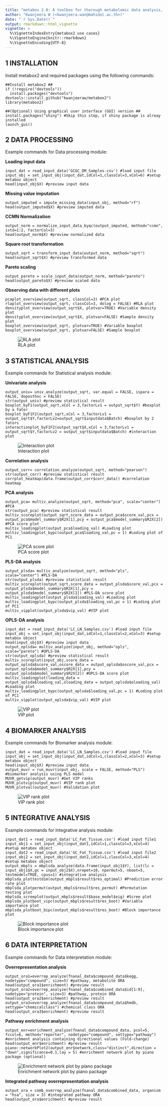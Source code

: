 ```yaml
---
title: "metabox 2.0: A toolbox for thorough metabolomic data analysis, integration and interpretation"
author: "Kwanjeera W (<kwanjeera.wan@mahidol.ac.th>)"
date: "`r Sys.Date()`"
output: rmarkdown::html_vignette
vignette: >
  %\VignetteIndexEntry{metabox2 use cases}
  %\VignetteEngine{knitr::rmarkdown}
  %\VignetteEncoding{UTF-8}
---
```


## 1 INSTALLATION

Install metabox2 and required packages using the following commands:

```
##Install metabox2 ##
if (!require("devtools"))
  install.packages("devtools")
devtools::install_github("kwanjeeraw/metabox2")
library(metabox2)

##(Optional) Using graphical user interface (GUI) version ##
install.packages("shiny") #Skip this step, if shiny package is alreay installed
launch_gui()
```

## 2 DATA PROCESSING

Example commands for Data processing module:

**Loading input data**

```
input_dat = read_input_data('GCGC_DM_Samples.csv') #load input file
input_obj = set_input_obj(input_dat,idCol=1,classCol=3,xCol=6) #setup metabox object
head(input_obj$X) #preview input data
```

**Missing value imputation**

```
output_imputed = impute_missing_data(input_obj, method="rf")
head(output_imputed$X) #preview imputed data
```

**CCMN Normalization**

```
output_norm = normalize_input_data_byqc(output_imputed, method="ccmn", istd=1:2, factorCol=3)
head(output_norm$X) #preview normalized data
```

**Square root transformation**

```
output_sqrt = transform_input_data(output_norm, method="sqrt")
head(output_sqrt$X) #preview transformed data
```

**Pareto scaling**

```
output_pareto = scale_input_data(output_norm, method="pareto")
head(output_pareto$X) #preview scaled data
```

**Observing data with different plots**

```
pcaplot_overview(output_sqrt, classCol=3) #PCA plot
rlaplot_overview(output_sqrt, classCol=3, dolog = FALSE) #RLA plot
densityplot_overview(output_sqrt$X, plotvar=TRUE) #Variable density plot
densityplot_overview(output_sqrt$X, plotvar=FALSE) #Sample density plot
boxplot_overview(output_sqrt, plotvar=TRUE) #Variable boxplot
boxplot_overview(output_sqrt, plotvar=FALSE) #Sample boxplot
```
![RLA plot](rla.png)

## 3 STATISTICAL ANALYSIS

Example commands for Statistical analysis module:

**Univariate analysis**

```
output_univ= univ_analyze(output_sqrt, var.equal = FALSE, ispara = FALSE, doposthoc = FALSE)
str(output_univ) #preview statistical result
boxplot_byF1(output_sqrt,xCol = 3,factorLv1 = output_sqrt$Y) #boxplot by a fator
boxplot_byF1F2(output_sqrt,xCol = 3,factorLv1 = output_sqrt$Y,factorLv2=output_sqrt$inputdata$Batch) #boxplot by 2 fators
interactionplot_byF1F2(output_sqrt$X,xCol = 3,factorLv1 = output_sqrt$Y,factorLv2 = output_sqrt$inputdata$Batch) #interaction plot
```
![Interaction plot](interaction.png)

**Correlation analysis**

```
output_corr= correlation_analyze(output_sqrt, method="pearson")
str(output_corr) #preview statistical result
corrplot_heatmap(data.frame(output_corr$corr_data)) #correlation heatmap
```

**PCA analysis**

```
output_pca= multiv_analyze(output_sqrt, method="pca", scale="center") #PCA
str(output_pca) #preview statistical result
multiv_scoreplot(output_sqrt,score_data = output_pca$score_val,pcx = output_pca$model_summary$R2X[1],pcy = output_pca$model_summary$R2X[2]) #PCA score plot
multiv_loadingplot(output_pca$loading_val) #Loading plot
multiv_loadingplot_bypc(output_pca$loading_val,pc = 1) #Loding plot of PC1
```
![PCA score plot](pca.png)

**PLS-DA analysis**

```
output_plsda= multiv_analyze(output_sqrt, method="pls", scale="center") #PLS-DA
str(output_plsda) #preview statistical result
multiv_scoreplot(output_sqrt,score_data = output_plsda$score_val,pcx = output_plsda$model_summary$R2X[1],pcy = output_plsda$model_summary$R2X[2]) #PLS-DA score plot
multiv_loadingplot(output_plsda$loading_val) #Loading plot
multiv_loadingplot_bypc(output_plsda$loading_val,pc = 1) #Loding plot of PC1
multiv_vipplot(output_plsda$vip_val) #VIP plot
```

**OPLS-DA analysis**

```
input_dat = read_input_data('LC_LN_Samples.csv') #load input file
input_obj = set_input_obj(input_dat,idCol=1,classCol=2,xCol=3) #setup metabox object
head(input_obj$X) #preview input data
output_oplsda= multiv_analyze(input_obj, method="opls", scale="pareto") #OPLS-DA
str(output_oplsda) #preview statistical result
multiv_scoreplot(input_obj,score_data = output_oplsda$score_val,oscore_data = output_oplsda$oscore_val,pcx = output_oplsda$model_summary$R2X[1],pcy = output_oplsda$model_summary$R2X[2]) #OPLS-DA score plot
multiv_loadingplot(loading_data = output_oplsda$loading_val,oloading_data = output_oplsda$oloading_val) #Loading plot
multiv_loadingplot_bypc(output_oplsda$loading_val,pc = 1) #Loding plot of PC1
multiv_vipplot(output_oplsda$vip_val) #VIP plot
```
![VIP plot](vip.png)

## 4 BIOMARKER ANALYSIS

Example commands for Biomarker analysis module:

```
input_dat = read_input_data('LC_LN_Samples.csv') #load input file
input_obj = set_input_obj(input_dat,idCol=1,classCol=2,xCol=3) #setup metabox object
head(input_obj$X) #preview input data
output_muvr = run_muvr(input_obj, scale = FALSE, method="PLS") #biomarker analysis using PLS model
MUVR_getvip(output_muvr) #Get VIP ranks
MUVR_plotvip(output_muvr) #VIP rank plot
MUVR_plotval(output_muvr) #Validation plot
```
![VIP rank plot](viprank.png)

## 5 INTEGRATIVE ANALYSIS

Example commands for Integrative analysis module:

```
input_dat1 = read_input_data('LC_Fat_Tissue.csv') #load input file1
input_obj1 = set_input_obj(input_dat1,idCol=1,classCol=3,xCol=4) #setup metabox object
input_dat2 = read_input_data('GC_Fat_Tissue.csv') #load input file2
input_obj2 = set_input_obj(input_dat2,idCol=1,classCol=3,xCol=4) #setup metabox object
output_mbpls = mbplsda_analyze(data.frame(input_obj1$Y), list(lc = input_obj1$X,gc = input_obj2$X),nrepet=10, npermut=5, nboot=5, testmodel=TRUE, cpus=1) #integrative analysis
mbplsda_plottestdim(output_mbpls$result$res_optimal) #Prediction error rate plot
mbplsda_plotpermut(output_mbpls$result$res_permut) #Permutation testing plot
mbplsda_screeplot(output_mbpls$result$base_model$eig) #Scree plot
mbplsda_plotboot_vipc(output_mbpls$result$res_boot) #Variable importance plot
mbplsda_plotboot_bipc(output_mbpls$result$res_boot) #Block importance plot
```
![Block importance plot](bip.png)

## 6 DATA INTERPRETATION

Example commands for Data interpretation module:

**Overrepresentation analysis**

```
output_ora1=overrep_analyze(fnanal_data$compound_data$kegg, nodetype="compound", size=5) #pathway, metabolite ORA
head(output_ora1$enrichment) #preview result
output_ora2=overrep_analyze(fnanal_data$combined_data$id[1:9], nodetype="protein", size=3) #pathway, protein ORA
head(output_ora2$enrichment) #preview result
output_ora3=overrep_analyze(fnanal_data$compound_data$hmdb, settype="chemicalclass") #chemical class ORA
head(output_ora3$enrichment) #preview result
```

**Pathway enrichment analysis**

```
output_enr=enrichment_analyze(fnanal_data$compound_data, pcol=5, fccol=6, method="reporter", nodetype="compound", settype="pathway") #enrichment analysis containing directional values (Fold-change)
head(output_enr$enrichment) #preview result
piano::networkPlot2(output_enr$network,class="distinct",direction = "down",significance=0.1,lay = 5) #enrichment network plot by piano package (optional)
```
![Enrichment network plot by piano package](enr.png)

**Integrated pathway overrepresentation analysis**

```
output_ora = comb_overrep_analyze(fnanal_data$combined_data, organism = "hsa", size = 3) #integrated pathway ORA
head(output_ora$enrichment) #preview result
```
